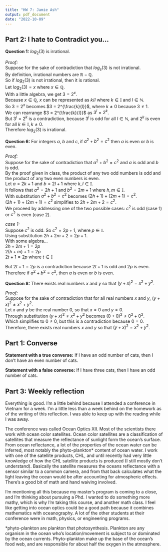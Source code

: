 ```yaml
---
title: "HW 7: Jamie Ash"
output: pdf_document
date: "2022-10-09"
---
```


## Part 2: I hate to Contradict you...

**Question 1:** $log_2(3)$ is irrational.

*Proof:*  
Suppose for the sake of contradiction that $log_s(3)$ is not irrational.   
By definition, irrational numbers are $\mathbb{R} - \mathbb{Q}$.   
So if $log_2(3)$ is not irrational, then it is rational.      
Let $log_2(3) = x$ where $x \in \mathbb{Q}$.   
With a little algebra, we get $3 = 2^x$.   
Because $x \in \mathbb{Q}$, $x$ can be represented as $k/l$ where $k \in \mathbb{I}$ 
and $l \in \mathbb{N}$.   
So $3 = 2^x$ becomes $3 = 2^{\frac{k}{l}}$, where $k \neq 0$ because 
$3 \neq 1$.  
We can rearrange $3 = 2^{\frac{k}{l}}$ as $3^l = 2^k$.  
But $3^l = 2^k$ is a contradiction, because $3^l$ is odd for all $l \in \mathbb{N}$, and $2^k$ is even for all $k \in \mathbb{I}, k \neq 0$.  
Therefore $log_2(3)$ is irrational.

**Question 6:** For integers *a*, *b* and *c*, if $a^2 + b^2 = c^2$ then *a* is 
even or *b* is even.

*Proof:*   
Suppose for the sake of contradiction that $a^2 + b^2 = c^2$ and *a* is odd and 
*b* is odd.   
By the proof given in class, the product of any two odd numbers is odd and the 
product of any two even numbers is even.    
Let $a = 2k + 1$ and $b = 2l +1$  where $k, l \in \mathbb{I}$.  
It follows that $a^2 = 2h + 1$ and $b^2 = 2m +1$ where $h, m \in \mathbb{I}$.   
With substitution $a^2 + b^2 = c^2$ becomes $(2h + 1) + (2m + 1) = c^2$.   
$(2h + 1) + (2m + 1) = c^2$ simplifies to $2h + 2m +2 = c^2$.      
We proceed by addressing one of the two possible cases: $c^2$ is odd (case 1) or 
$c^2$ is even (case 2).   

*case 1:*   
Suppose $c^2$ is odd. So $c^2 = 2p + 1$, where $p \in \mathbb{I}$.  
Using substitution $2h + 2m +2 = 2p + 1$.   
With some algebra...  
$2h + 2m + 1 = 2p$  
$2(h + m) + 1 = 2p$  
$2t + 1 = 2p$  where $t \in \mathbb{I}$  

But $2t + 1 = 2p$ is a contradiction because $2t + 1$ is odd and $2p$ is even.     
Therefore if $a^2 + b^2 = c^2$, then *a* is even or *b* is even.   

**Question 8:** There exists real numbers *x* and *y* so that 
$(y + x)^2 = x^2 + y^2$.

*Proof:*   
Suppose for the sake of contradiction that for all real numbers *x* and *y*, 
$(y + x)^2 \neq x^2 + y^2$.  
Let $x$ and $y$ be the real number $0$, so that $x = 0$ and $y = 0$.  
Through substitution $(y + x)^2 \neq x^2 + y^2$ becomes
$(0+0)^2 \neq 0^2 + 0^2$.  
Which simplifies to $0 \neq 0$, but this is a contradiction because $0 = 0$.  
Therefore, there exists real numbers *x* and *y* so that 
$(y + x)^2 = x^2 + y^2$. 

\newpage

## Part 1: Converse

**Statement with a true converse:** If I have an odd number of cats, then I 
don't have an even number of cats.

**Statement with a false converse:** If I have three cats, then I have an odd 
number of cats. 

## Part 3: Weekly reflection

Everything is good. I'm a little behind because I attended a conference in 
Vietnam for a week. I'm a little less than a week behind on the homework as of 
the writing of this reflection. I was able to keep up with the reading while I 
was away.  

The conference was called Ocean Optics XII. Most of the scientists there work 
with ocean color satellites. Ocean color satellites are a classification of 
satellites that measure the reflectance of sunlight form the ocean's surface. From
ocean reflectance, a lot of the properties of the ocean water can be inferred, most
notably the phyto-plankton* content of ocean water. I work with one of the 
satellite products, CHL, and until recently had very little knowledge of how the 
CHL satellite products is produced (I still mostly don't understand). Basically the
satellite measures the oceans reflectance with a sensor similar to a common 
camera, and from that back calculates what the light leaving the ocean would be
after accounting for atmospheric effects. There's a good bit of math and hand 
waiving involved. 

I'm mentioning all this because my master's program is coming to a close, and I'm 
thinking about pursuing a Phd. I wanted to do something more mathy, which is why
I'm taking this course, and another math class. I feel like getting into ocean 
optics could be a good path because it combines mathematics with oceanography. 
A lot of the other students at their conference were in math, physics, or 
engineering programs. 

*phyto-plankton are plankton that photosynthesis. Plankton are any organism in
the ocean who's location/movement is subject to or dominated by the ocean 
currents. Phyto-plankton make up the base of the ocean's food web, and are 
responsible for about half the oxygen in the atmosphere. 






























